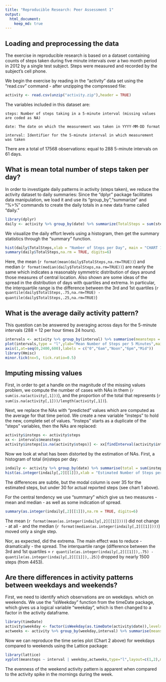 ```yaml
---
title: "Reproducible Research: Peer Assessment 1"
output: 
  html_document:
    keep_md: true
---
```



## Loading and preprocessing the data
  The exercise in reproducible research is based on a dataset containing counts of steps taken during five minute intervals over a two month period in 2012 by a single test subject. Steps were measured and recorded by the subject's cell phone.
  
  We begin the exercise by reading in the "activity" data set using the "read.csv" command - after unzipping the compressed file:

```r
activity <- read.csv(unzip("activity.zip"),header = TRUE)
```
The variables included in this dataset are:

    steps: Number of steps taking in a 5-minute interval (missing values are coded as NA)

    date: The date on which the measurement was taken in YYYY-MM-DD format

    interval: Identifier for the 5-minute interval in which measurement was taken

There are a total of 17568 observations: equal to 288 5-minute intervals on 61 days.


## What is mean total number of steps taken per day?

In order to investigate daily patterns in activity (steps taken), we reduce the activity dataset to daily summaries:
Since the "dplyr" package facilitates data manipulation, we load it and use its "group_by","summarize" and "%>%"
commands to create the daily totals in a new data frame called "daily."

```r
library(dplyr)
daily <- activity %>% group_by(date) %>% summarize(TotalSteps = sum(steps))
```

We visualize the daily effort levels using a histogram, then get the summary statistics through the "summary" function.

```r
hist(daily$TotalSteps,xlab = "Number of Steps per Day", main = "CHART 1: Histogram of Steps per Day")
summary(daily$TotalSteps,na.rm = TRUE, digits=6)
```

Here, the mean (`r format(mean(daily$TotalSteps,na.rm=TRUE))`) and median (`r format(median(daily$TotalSteps,na.rm=TRUE))`) are nearly the same which indicates a reasonably symmetric distribution of days around those measures of central location. Also shown are some ideas of the spread in the distribution of days with quartiles and extrema.  In particular, the interquartile range is the  difference between the 3rd and 1st quartiles (`r quantile(daily$TotalSteps,.75,na.rm=TRUE) - quantile(daily$TotalSteps,.25,na.rm=TRUE)`)
 

## What is the average daily activity pattern?

This question can be answered by averaging across days for the 5-minute intervals (288 = 12 per hour times 24 hours).

```r
intervals <- activity %>% group_by(interval) %>% summarise(meansteps = mean(steps,na.rm=TRUE))
plot(intervals,type = "l",ylab="Mean Number of Steps per 5 Minutes",main="CHART 2: Daily Activity Pattern",xlab="Five Minute Intervals",xaxt = "n")
axis(1,at=seq(0,2400,600),labels = c("0","6am","Noon","6pm","Mid"))
library(Hmisc)
minor.tick(nx=5, tick.ratio=0.5)
```

## Imputing missing values

First, in order to get a handle on the magnitude of the missing values problem, we compute the number of cases with NAs in them (`r sum(is.na(activity[,1]))`), and the proportion of the total that represents (`r sum(is.na(activity[,1]))/length(activity[,1])`).

Next, we replace the NAs with "predicted" values which are computed as the average for that time period. We create a new variable "insteps" to hold the new, complete set of values.  "Insteps" starts as a duplicate of the "steps" variables, then the NAs are replaced:

```r
activity$insteps <- activity$steps
xx <- intervals$meansteps
activity$insteps[is.na(activity$steps)] <- xx[findInterval(activity$interval[is.na(activity$steps)],intervals$interval)]
```

Now we look at what has been distorted by the estimation of NAs. First, a histogram of total (in)steps per day:

```r
indaily <- activity %>% group_by(date) %>% summarise(total = sum(insteps))
hist(as.integer(indaily[,2][[1]]),xlab = "Estimated Number of Steps per Day", main = "CHART 3: Histogram of Steps per Day")
```

The differences are subtle, but the modal column is over 35 for the estimated steps, but under 30 for actual reported steps (see chart 1 above).

For the central tendency we use "summary" which give us two measures - mean and median - as well as some indication of spread.

```r
summary(as.integer(indaily[,2][[1]]),na.rm = TRUE, digits=6)
```

The mean (`r format(mean(as.integer(indaily[,2][[1]])))`) did not change - at all - and the median (`r format(median(as.integer(indaily[,2][[1]])))`) moved only a single step. 

Nor, as expected, did the extrema.  The main effect was to reduce - dramatically - the spread. The interquartile range (difference between the 3rd and 1st quartiles = `r quantile(as.integer(indaily[,2][[1]]),.75) - quantile(as.integer(indaily[,2][[1]]),.25)`) dropped by nearly 1500 steps (from 4453).

## Are there differences in activity patterns between weekdays and weekends?

First, we need to identify which observations are on weekdays. which on weekends. We use the "isWeekday" function from the timeDate package, which gives us a logical variable "weekday", which is then changed to a factor in the activity dataframe.


```r
library(timeDate)
activity$weekday <- factor(isWeekday(as.timeDate(activity$date)),levels=c("TRUE","FALSE"),labels=c("Weekdays","Weekends"))
actweeks <- activity %>% group_by(weekday,interval) %>% summarise(meansteps = mean(insteps))
```

Now we can reproduce the time series plot (Chart 2 above) for weekdays compared to weekends using the Lattice package:

```r
library(lattice)
xyplot(meansteps ~ interval | weekday,actweeks,type="l",layout=c(1,2),main = "CHART 4: Comparison of Weekday v Weekend Activity Levels")
```

The evenness of the weekend activity pattern is apparent when compared to the activity spike in the mornings during the week.